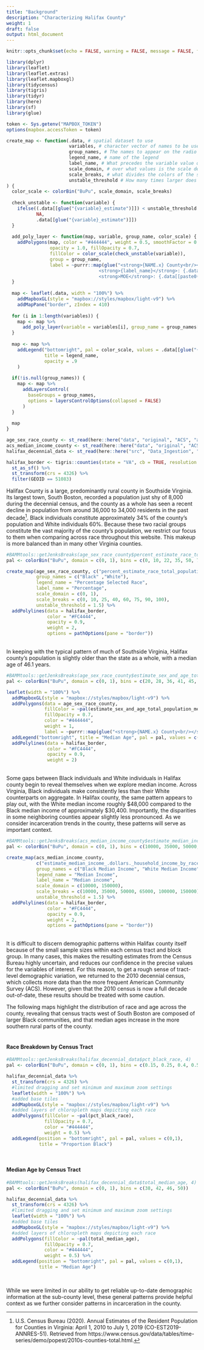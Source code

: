 ```yaml
---
title: "Background"
description: "Characterizing Halifax County"
weight: 1
draft: false
output: html_document
---
```


```r
knitr::opts_chunk$set(echo = FALSE, warning = FALSE, message = FALSE, fig.width = 15, fig.height = 10)

library(dplyr)
library(leaflet)
library(leaflet.extras)
library(leaflet.mapboxgl)
library(tidycensus)
library(tigris)
library(tidyr)
library(here)
library(sf)
library(glue)

token <- Sys.getenv("MAPBOX_TOKEN")
options(mapbox.accessToken = token)
```

```r
create_map <- function(.data, # spatial dataset to use
                       variables, # character vector of names to be used, does not include _estimate or _moe at end. Example: estimate_percent_below_poverty_level_population_for_whom_poverty_status_is_determined
                       group_names, # The names to appear on the radio button widget, determing which variable to display
                       legend_name, # name of the legend
                       label_name, # What precedes the variable value on the hoverover label
                       scale_domain, # over what values is the scale defined? Values outside will be color NA
                       scale_breaks, # what divides the colors of the scale? For a 4 color scale, and example would be c(0, 25, 50, 75, 100) Note endpoints are included
                       unstable_threshold # How many times larger does the estimate have to be than the margin of error to be considered non-null?
) {
  color_scale <- colorBin("BuPu", scale_domain, scale_breaks)
  
  check_unstable <- function(variable) {
    ifelse((.data[[glue("{variable}_estimate")]]) < unstable_threshold * .data[[glue("{variable}_moe")]],
           NA,
           .data[[glue("{variable}_estimate")]])
  }
  
  add_poly_layer <- function(map, variable, group_name, color_scale) {
    addPolygons(map, color = "#444444", weight = 0.5, smoothFactor = 0.5,
                opacity = 1.0, fillOpacity = 0.7,
                fillColor = color_scale(check_unstable(variable)),
                group = group_name,
                label = ~purrr::map(glue("<strong>{NAME.x} County<br/></strong>
                                  <strong>{label_name}</strong>: {.data[[paste0(variable, \"_estimate\")]]}<br/>
                                  <strong>MOE</strong>: {.data[[paste0(variable, \"_moe\")]]}"), htmltools::HTML))
  }
  
  map <- leaflet(.data, width = "100%") %>%
    addMapboxGL(style = "mapbox://styles/mapbox/light-v9") %>%
    addMapPane("border", zIndex = 410)
  
  for (i in 1:length(variables)) {
    map <- map %>%
      add_poly_layer(variable = variables[i], group_name = group_names[i], color_scale = color_scale)
  }
  
  map <- map %>%
    addLegend("bottomright", pal = color_scale, values = .data[[glue("{variables[1]}_estimate")]],
              title = legend_name,
              opacity = .9
    )
  
  if(!is.null(group_names)) {
    map <- map %>%
      addLayersControl(
        baseGroups = group_names,
        options = layersControlOptions(collapsed = FALSE)
      )
  }
  
  map
}
```

```r
age_sex_race_county <- st_read(here::here("data", "original", "ACS", "acs_age_sex_race_county.geojson"))
acs_median_income_county <- st_read(here::here("data", "original", "ACS", "acs_median_income_county.geojson"))
halifax_decennial_data <- st_read(here::here("src", "Data_Ingestion", "halifax_decennial_data.geojson"))

halifax_border <- tigris::counties(state = "VA", cb = TRUE, resolution = "20m") %>% 
  st_as_sf() %>% 
  st_transform(crs = 4326) %>%
  filter(GEOID == 51083)
```

Halifax County is a large, predominantly rural county in Southside Virginia. Its largest town, South Boston, recorded a population just shy of 8,000 during the decennial census, and the county as a whole has seen a recent decline in population from around 36,000 to 34,000 residents in the past decade[^CENSUS]. Black individuals constitute approximately 34% of the county's population and White individuals 60%. Because these two racial groups constitute the vast majority of the county's population, we restrict our focus to them when comparing across race throughout this website. This makeup is more balanced than in many other Virginia counties.

```r
#BAMMtools::getJenksBreaks(age_sex_race_county$percent_estimate_race_total_population_one_race_black_or_african_american_estimate, 6)
pal <- colorBin("BuPu", domain = c(0, 1), bins = c(0, 10, 22, 35, 50, 75))

create_map(age_sex_race_county, c("percent_estimate_race_total_population_one_race_black_or_african_american", "percent_estimate_race_total_population_one_race_white"),
           group_names = c("Black" ,"White"),
           legend_name = "Percentage Selected Race",
           label_name = "Percentage",
           scale_domain = c(0, 1),
           scale_breaks = c(0, 10, 25, 40, 60, 75, 90, 100),
           unstable_threshold = 1.5) %>%
  addPolylines(data = halifax_border,
               color = "#FC4444",
               opacity = 0.9,
               weight = 2,
               options = pathOptions(pane = "border"))
```

<br>
In keeping with the typical pattern of much of Southside Virginia, Halifax county's population is slightly older than the state as a whole, with a median age of 46.1 years.
<br>

```r
#BAMMtools::getJenksBreaks(age_sex_race_county$estimate_sex_and_age_total_population_median_age_.years._estimate, 7)
pal <- colorBin("BuPu", domain = c(0, 1), bins = c(20, 28, 36, 41, 45, 50, 60))

leaflet(width = "100%") %>%
  addMapboxGL(style = "mapbox://styles/mapbox/light-v9") %>%
  addPolygons(data = age_sex_race_county,
              fillColor = ~pal(estimate_sex_and_age_total_population_median_age_.years._estimate),
              fillOpacity = 0.7,
              color = "#444444",
              weight = 1,
              label = ~purrr::map(glue("<strong>{NAME.x} County<br/></strong> <strong>Age</strong>: {age_sex_race_county$estimate_sex_and_age_total_population_median_age_.years._estimate} years<br/><strong>MOE</strong>: {age_sex_race_county$estimate_sex_and_age_total_population_median_age_.years._moe}"), htmltools::HTML)) %>%
  addLegend("bottomright", title = "Median Age", pal = pal, values = c(20, 60)) %>%
  addPolylines(data = halifax_border,
               color = "#FC4444",
               opacity = 0.9,
               weight = 2)
```

<br>
Some gaps between Black individuals and White individuals in Halifax county begin to reveal themselves when we explore median income. Across Virginia, Black individuals make consistently less than their White counterparts on aggregate. In Halifax county, the same pattern appears to play out, with the White median income roughly \$48,000 compared to the Black median income of approximately \$30,400. Importantly, the disparities in some neighboring counties appear slightly less pronounced. As we consider incarceration trends in the county, these patterns will serve as important context.
<br>

```r
#BAMMtools::getJenksBreaks(acs_median_income_county$estimate_median_income_.dollars._household_income_by_race_and_hispanic_or_latino_origin_of_householder_households_one_race.._black_or_african_american_estimate, 6)
pal <- colorBin("BuPu", domain = c(0, 1), bins = c(10000, 35000, 50000, 65000, 100000, 150000))

create_map(acs_median_income_county,
           c("estimate_median_income_.dollars._household_income_by_race_and_hispanic_or_latino_origin_of_householder_households_one_race.._black_or_african_american","estimate_median_income_.dollars._household_income_by_race_and_hispanic_or_latino_origin_of_householder_households_one_race.._white"),
           group_names = c("Black Median Income", "White Median Income"),
           legend_name = "Median Income",
           label_name = "Median income",
           scale_domain = c(10000, 150000),
           scale_breaks = c(10000, 35000, 50000, 65000, 100000, 150000),
           unstable_threshold = 1.5) %>%
  addPolylines(data = halifax_border,
               color = "#FC4444",
               opacity = 0.9,
               weight = 2,
               options = pathOptions(pane = "border"))
```

<br>
It is difficult to discern demographic patterns within Halifax county itself because of the small sample sizes within each census tract and block group. In many cases, this makes the resulting estimates from the Census Bureau highly uncertain, and reduces our confidence in the precise values for the variables of interest. For this reason, to get a rough sense of tract-level demographic variation, we returned to the 2010 decennial census, which collects more data than the more frequent American Community Survey (ACS). However, given that the 2010 census is now a full decade out-of-date, these results should be treated with some caution.

The following maps highlight the distribution of race and age across the county, revealing that census tracts west of South Boston are composed of larger Black communities, and that median ages increase in the more southern rural parts of the county.
<br><br>

#### Race Breakdown by Census Tract

```r
#BAMMtools::getJenksBreaks(halifax_decennial_data$pct_black_race, 4)
pal <- colorBin("BuPu", domain = c(0, 1), bins = c(0.15, 0.25, 0.4, 0.5, 1))

halifax_decennial_data %>%
  st_transform(crs = 4326) %>%
  #limited dragging and set minimum and maximum zoom settings
  leaflet(width = "100%") %>%
  #added base tiles
  addMapboxGL(style = "mapbox://styles/mapbox/light-v9") %>%
  #added layers of chloropleth maps depicting each race
  addPolygons(fillColor = ~pal(pct_black_race),
              fillOpacity = 0.7,
              color = "#444444",
              weight = 0.5) %>%
  addLegend(position = "bottomright", pal = pal, values = c(0,1), 
            title = "Proportion Black")
```

<br>

#### Median Age by Census Tract

```r
#BAMMtools::getJenksBreaks(halifax_decennial_data$total_median_age, 4)
pal <- colorBin("BuPu", domain = c(0, 1), bins = c(38, 42, 46, 50))

halifax_decennial_data %>%
  st_transform(crs = 4326) %>%
  #limited dragging and set minimum and maximum zoom settings
  leaflet(width = "100%") %>%
  #added base tiles
  addMapboxGL(style = "mapbox://styles/mapbox/light-v9") %>%
  #added layers of chloropleth maps depicting each race
  addPolygons(fillColor = ~pal(total_median_age),
              fillOpacity = 0.7,
              color = "#444444",
              weight = 0.5) %>%
  addLegend(position = "bottomright", pal = pal, values = c(0,1), 
            title = "Median Age")
```

<br>

While we were limited in our ability to get reliable up-to-date demographic information at the sub-county level, these general patterns provide helpful context as we further consider patterns in incarceration in the county.

[^CENSUS]: U.S. Census Bureau (2020). Annual Estimates of the Resident Population for Counties in Virginia: April 1, 2010 to July 1, 2019 (CO-EST2019-ANNRES-51). Retrieved from https://www.census.gov/data/tables/time-series/demo/popest/2010s-counties-total.html.
